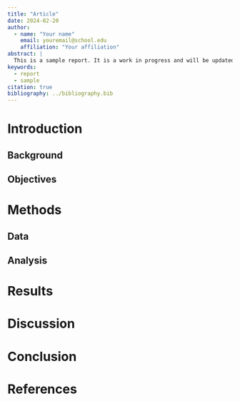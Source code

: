 ```yaml
---
title: "Article"
date: 2024-02-20
author:
  - name: "Your name"
    email: youremail@school.edu
    affiliation: "Your affiliation"
abstract: |
  This is a sample report. It is a work in progress and will be updated as the semester progresses.
keywords:
  - report
  - sample
citation: true
bibliography: ../bibliography.bib
---
```


# Introduction

## Background

## Objectives

# Methods

## Data

## Analysis

# Results

# Discussion

# Conclusion

# References
